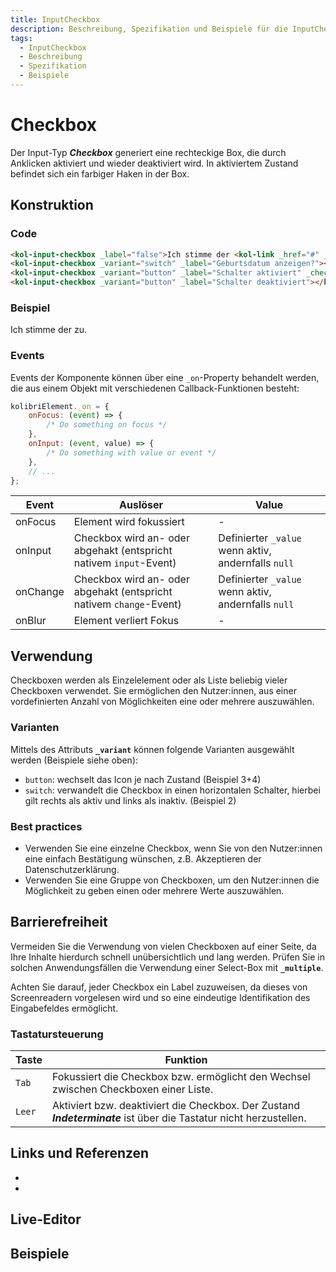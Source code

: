 ```yaml
---
title: InputCheckbox
description: Beschreibung, Spezifikation und Beispiele für die InputCheckbox-Komponente.
tags:
  - InputCheckbox
  - Beschreibung
  - Spezifikation
  - Beispiele
---
```



# Checkbox

Der Input-Typ **_Checkbox_** generiert eine rechteckige Box, die durch Anklicken aktiviert und wieder deaktiviert wird. In aktiviertem Zustand befindet sich ein farbiger Haken in der Box.

## Konstruktion

### Code

```html
<kol-input-checkbox _label="false">Ich stimme der <kol-link _href="#" _label="Datenschutzerklärung"></kol-link> zu.</kol-input-checkbox>
<kol-input-checkbox _variant="switch" _label="Geburtsdatum anzeigen?"></kol-input-checkbox>
<kol-input-checkbox _variant="button" _label="Schalter aktiviert" _checked></kol-input-checkbox>
<kol-input-checkbox _variant="button" _label="Schalter deaktiviert"></kol-input-checkbox>
```

### Beispiel

<kol-input-checkbox _label="false">Ich stimme der <kol-link _href="#" _label="Datenschutzerklärung"></kol-link> zu.</kol-input-checkbox>
<kol-input-checkbox _variant="switch" _label="Geburtsdatum anzeigen?"></kol-input-checkbox>
<kol-input-checkbox _variant="button" _label="Schalter aktiviert" _checked></kol-input-checkbox>
<kol-input-checkbox _variant="button" _label="Schalter deaktiviert"></kol-input-checkbox>

### Events

Events der Komponente können über eine `_on`-Property behandelt werden, die aus einem Objekt mit verschiedenen Callback-Funktionen besteht:

```js
kolibriElement._on = {
	onFocus: (event) => {
		/* Do something on focus */
	},
	onInput: (event, value) => {
		/* Do something with value or event */
	},
	// ...
};
```

| Event    | Auslöser                                                            | Value                                               |
| -------- | ------------------------------------------------------------------- | --------------------------------------------------- |
| onFocus  | Element wird fokussiert                                             | -                                                   |
| onInput  | Checkbox wird an- oder abgehakt (entspricht nativem `input`-Event)  | Definierter `_value` wenn aktiv, andernfalls `null` |
| onChange | Checkbox wird an- oder abgehakt (entspricht nativem `change`-Event) | Definierter `_value` wenn aktiv, andernfalls `null` |
| onBlur   | Element verliert Fokus                                              | -                                                   |

## Verwendung

Checkboxen werden als Einzelelement oder als Liste beliebig vieler Checkboxen verwendet. Sie ermöglichen den Nutzer:innen, aus einer vordefinierten Anzahl von Möglichkeiten eine oder mehrere auszuwählen.

### Varianten

Mittels des Attributs **`_variant`** können folgende Varianten ausgewählt werden (Beispiele siehe oben):

- `button`: wechselt das Icon je nach Zustand (Beispiel 3+4)
- `switch`: verwandelt die Checkbox in einen horizontalen Schalter, hierbei gilt rechts als aktiv und links als inaktiv. (Beispiel 2)

### Best practices

- Verwenden Sie eine einzelne Checkbox, wenn Sie von den Nutzer:innen eine einfach Bestätigung wünschen, z.B. Akzeptieren der Datenschutzerklärung.
- Verwenden Sie eine Gruppe von Checkboxen, um den Nutzer:innen die Möglichkeit zu geben einen oder mehrere Werte auszuwählen.

## Barrierefreiheit

Vermeiden Sie die Verwendung von vielen Checkboxen auf einer Seite, da Ihre Inhalte hierdurch schnell unübersichtlich und lang werden. Prüfen Sie in solchen Anwendungsfällen die Verwendung einer <kol-link _href="/docs/components/select" _label="/docs/components/select">Select-Box mit **`_multiple`**</kol-link>.

Achten Sie darauf, jeder Checkbox ein Label zuzuweisen, da dieses von Screenreadern vorgelesen wird und so eine eindeutige Identifikation des Eingabefeldes ermöglicht.

### Tastatursteuerung

| Taste  | Funktion                                                                                                           |
| ------ | ------------------------------------------------------------------------------------------------------------------ |
| `Tab`  | Fokussiert die Checkbox bzw. ermöglicht den Wechsel zwischen Checkboxen einer Liste.                               |
| `Leer` | Aktiviert bzw. deaktiviert die Checkbox. Der Zustand **_Indeterminate_** ist über die Tastatur nicht herzustellen. |

## Links und Referenzen

- <kol-link _href="https://www.w3.org/TR/wai-aria-practices/#checkbox" _target="_blank"></kol-link>
- <kol-link _href="https://medium.com/@gavyn/til-autofocus-inputs-are-an-accessibility-problem-32ced60c3109" _target="_blank"></kol-link>

<Readme />

<ExampleLink component="input-checkbox" />

## Live-Editor

<LiveEditorCompact component="input-checkbox" />

## Beispiele

<Configurator component="input-checkbox" sample="basic" />
